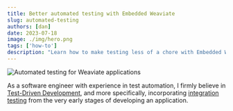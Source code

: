 ```yaml
---
title: Better automated testing with Embedded Weaviate
slug: automated-testing
authors: [dan]
date: 2023-07-18
image: ./img/hero.png
tags: ['how-to']
description: "Learn how to make testing less of a chore with Embedded Weaviate, and other tips for better automated testing."
---
```



![Automated testing for Weaviate applications](./img/hero.png)

As a software engineer with experience in test automation, I firmly believe in [Test-Driven Development](https://en.wikipedia.org/wiki/Test-driven_development), and more specifically, incorporating [integration testing](https://en.wikipedia.org/wiki/Integration_testing) from the very early stages of developing an application.


